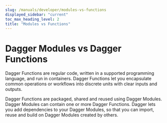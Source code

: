 ```yaml
---
slug: /manuals/developer/modules-vs-functions
displayed_sidebar: "current"
toc_max_heading_level: 2
title: "Modules vs Functions"
---
```



# Dagger Modules vs Dagger Functions


Dagger Functions are regular code, written in a supported programming language, and run in containers. Dagger Functions let you encapsulate common operations or workflows into discrete units with clear inputs and outputs.

Dagger Functions are packaged, shared and reused using Dagger Modules. Dagger Modules can contain one or more Dagger Functions. Dagger lets you add dependencies to your Dagger Modules, so that you can import, reuse and build on Dagger Modules created by others.
